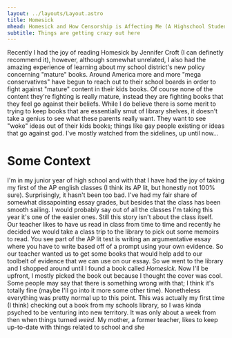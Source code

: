 ```yaml
---
layout: ../layouts/Layout.astro
title: Homesick
mhead: Homesick and How Censorship is Affecting Me (A Highschool Student)
subtitle: Things are getting crazy out here
---
```


Recently I had the joy of reading Homesick by Jennifer Croft (I can
definetly recommend it), however, although somewhat unrelated, I also
had the amazing experience of learning about my school district's new
policy concerning "mature" books. Around America more and more "mega 
conservatives" have begun to reach out to their school boards in order 
to fight against "mature" content in their kids books. Of course none of
the content they're fighting is really mature, instead they are fighting
books that they feel go against their beliefs. While I do believe there 
is some merit to trying to keep books that are essentially smut of
library shelves, it doesn't take a genius to see what these parents
really want. They want to see "woke" ideas out of their kids books; 
things like gay people existing or ideas that go against god. I've
mostly watched from the sidelines, up until now...

# Some Context

I'm in my junior year of high school and with that I have had the joy of
taking my first of the AP english classes (I think its AP lit, but 
honestly not 100% sure). Surprisingly, it hasn't been too bad. I've had 
my fair share of somewhat dissapointing essay grades, but besides that 
the class has been smooth sailing. I would probably say out of all the 
classes I'm taking this year it's one of the easier ones. Still this 
story isn't about the class itself. Our teacher likes to have us read 
in class from time to time and recently he decided we would take a class 
trip to the library to pick out some memoirs to read. You see part of 
the AP lit test is writing an argumentative essay where you have to 
write based off of a prompt using your own evidence. So our teacher 
wanted us to get some books that would help add to our toolbelt of 
evidence that we can use on our essay. So we went to the library and I 
shopped around until I found a book called *Homesick*. Now I'll be 
upfront, I mostly picked the book out because I thought the cover was 
cool. Some people may say that there is something wrong with that; I 
think it's totally fine (maybe I'll go into it more some other time). 
Nonetheless everything was pretty normal up to this point. This was 
actually my first time (I think) checking out a book from my schools 
library, so I was kinda psyched to be venturing into new territory. It 
was only about a week from then when things turned *weird*. My mother, 
a former teacher, likes to keep up-to-date with things related to 
school and she 
